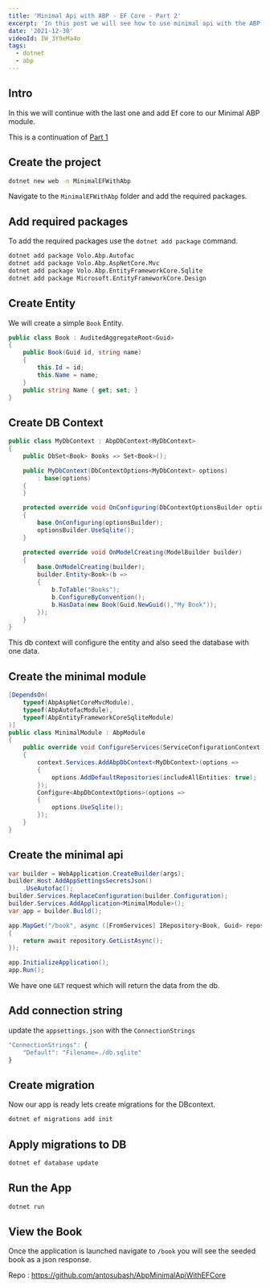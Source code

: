 ```yaml
---
title: 'Minimal Api with ABP - EF Core - Part 2'
excerpt: 'In this post we will see how to use minimal api with the ABP application and configure EF core.'
date: '2021-12-30'
videoId: IW_3Y9eMa4o
tags:
  - dotnet
  - abp
---
```


<TOCInline toc={props.toc} asDisclosure />

## Intro

In this we will continue with the last one and add Ef core to our Minimal ABP module.

This is a continuation of [Part 1](https://blog.antosubash.com/posts/abp-with-minimal-api-p1)

## Create the project

```bash
dotnet new web -n MinimalEFWithAbp
```

Navigate to the `MinimalEFWithAbp` folder and add the required packages.

## Add required packages

To add the required packages use the `dotnet add package` command.

```bash
dotnet add package Volo.Abp.Autofac
dotnet add package Volo.Abp.AspNetCore.Mvc
dotnet add package Volo.Abp.EntityFrameworkCore.Sqlite
dotnet add package Microsoft.EntityFrameworkCore.Design
```

## Create Entity

We will create a simple `Book` Entity.

```cs
public class Book : AuditedAggregateRoot<Guid>
{
    public Book(Guid id, string name)
    {
        this.Id = id;
        this.Name = name;
    }
    public string Name { get; set; }
}
```

## Create DB Context

```cs
public class MyDbContext : AbpDbContext<MyDbContext>
{
    public DbSet<Book> Books => Set<Book>();

    public MyDbContext(DbContextOptions<MyDbContext> options)
        : base(options)
    {
    }

    protected override void OnConfiguring(DbContextOptionsBuilder optionsBuilder)
    {
        base.OnConfiguring(optionsBuilder);
        optionsBuilder.UseSqlite();
    }

    protected override void OnModelCreating(ModelBuilder builder)
    {
        base.OnModelCreating(builder);
        builder.Entity<Book>(b =>
        {
            b.ToTable("Books");
            b.ConfigureByConvention();
            b.HasData(new Book(Guid.NewGuid(),"My Book"));
        });
    }
}
```

This db context will configure the entity and also seed the database with one data.

## Create the minimal module

```cs
[DependsOn(
    typeof(AbpAspNetCoreMvcModule),
    typeof(AbpAutofacModule),
    typeof(AbpEntityFrameworkCoreSqliteModule)
)]
public class MinimalModule : AbpModule
{
    public override void ConfigureServices(ServiceConfigurationContext context)
    {
        context.Services.AddAbpDbContext<MyDbContext>(options =>
        {
            options.AddDefaultRepositories(includeAllEntities: true);
        });
        Configure<AbpDbContextOptions>(options =>
        {
            options.UseSqlite();
        });
    }
}
```

## Create the minimal api

```cs
var builder = WebApplication.CreateBuilder(args);
builder.Host.AddAppSettingsSecretsJson()
    .UseAutofac();
builder.Services.ReplaceConfiguration(builder.Configuration);
builder.Services.AddApplication<MinimalModule>();
var app = builder.Build();

app.MapGet("/book", async ([FromServices] IRepository<Book, Guid> repository) =>
{
    return await repository.GetListAsync();
});

app.InitializeApplication();
app.Run();
```

We have one `GET` request which will return the data from the db.

## Add connection string

update the `appsettings.json` with the `ConnectionStrings`

```js
"ConnectionStrings": {
    "Default": "Filename=./db.sqlite"
}
```

## Create migration

Now our app is ready lets create migrations for the DBcontext.

```bash
dotnet ef migrations add init
```

## Apply migrations to DB

```bash
dotnet ef database update
```

## Run the App

```bash
dotnet run
```

## View the Book

Once the application is launched navigate to `/book` you will see the seeded book as a json response.

Repo : https://github.com/antosubash/AbpMinimalApiWithEFCore
